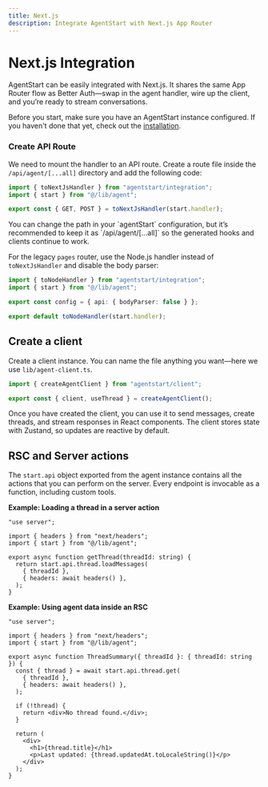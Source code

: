```yaml
---
title: Next.js
description: Integrate AgentStart with Next.js App Router
---
```


# Next.js Integration

AgentStart can be easily integrated with Next.js. It shares the same App Router flow as Better Auth—swap in the agent handler, wire up the client, and you’re ready to stream conversations.

Before you start, make sure you have an AgentStart instance configured. If you haven't done that yet, check out the [installation](/docs/installation).

### Create API Route

We need to mount the handler to an API route. Create a route file inside the `/api/agent/[...all]` directory and add the following code:

```ts title="app/api/agent/[...all]/route.ts"
import { toNextJsHandler } from "agentstart/integration";
import { start } from "@/lib/agent";

export const { GET, POST } = toNextJsHandler(start.handler);
```

<Callout type="info">
 You can change the path in your `agentStart` configuration, but it’s recommended to keep it as `/api/agent/[...all]` so the generated hooks and clients continue to work.
</Callout>

For the legacy `pages` router, use the Node.js handler instead of `toNextJsHandler` and disable the body parser:

```ts title="pages/api/agent/[...all].ts"
import { toNodeHandler } from "agentstart/integration";
import { start } from "@/lib/agent";

export const config = { api: { bodyParser: false } };

export default toNodeHandler(start.handler);
```

## Create a client

Create a client instance. You can name the file anything you want—here we use `lib/agent-client.ts`.

```ts title="lib/agent-client.ts"
import { createAgentClient } from "agentstart/client";

export const { client, useThread } = createAgentClient();
```

Once you have created the client, you can use it to send messages, create threads, and stream responses in React components. The client stores state with Zustand, so updates are reactive by default.

## RSC and Server actions

The `start.api` object exported from the agent instance contains all the actions that you can perform on the server. Every endpoint is invocable as a function, including custom tools.

**Example: Loading a thread in a server action**

```tsx title="app/actions/get-thread.ts"
"use server";

import { headers } from "next/headers";
import { start } from "@/lib/agent";

export async function getThread(threadId: string) {
  return start.api.thread.loadMessages(
    { threadId },
    { headers: await headers() },
  );
}
```

**Example: Using agent data inside an RSC**

```tsx
"use server";

import { headers } from "next/headers";
import { start } from "@/lib/agent";

export async function ThreadSummary({ threadId }: { threadId: string }) {
  const { thread } = await start.api.thread.get(
    { threadId },
    { headers: await headers() },
  );

  if (!thread) {
    return <div>No thread found.</div>;
  }

  return (
    <div>
      <h1>{thread.title}</h1>
      <p>Last updated: {thread.updatedAt.toLocaleString()}</p>
    </div>
  );
}
```
